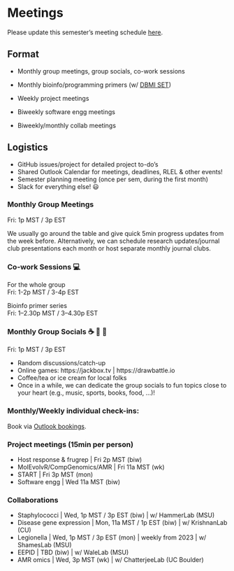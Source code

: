 # Meetings

Please update this semester's meeting schedule [here](https://github.com/JRaviLab/group/tree/master/meetings).

## Format

-   Monthly group meetings, group socials, co-work sessions

-   Monthly bioinfo/programming primers (w/ [DBMI SET](https://cu-dbmi.github.io/set-website/about))

-   Weekly project meetings

-   Biweekly software engg meetings

-   Biweekly/monthly collab meetings

## Logistics

-   GitHub issues/project for detailed project to-do's
-   Shared Outlook Calendar for meetings, deadlines, RLEL & other events!
-   Semester planning meeting (once per sem, during the first month)
-   Slack for everything else! 😃

### Monthly Group Meetings

Fri: 1p MST / 3p EST

We usually go around the table and give quick 5min progress updates from the week before. Alternatively, we can schedule research updates/journal club presentations each month or host separate monthly journal clubs.

### Co-work Sessions 💻

For the whole group <br> Fri: 1-2p MST / 3-4p EST

Bioinfo primer series <br> Fri: 1--2.30p MST / 3--4.30p EST

### Monthly Group Socials ☕ 🍵 🥐

Fri: 1p MST / 3p EST

-   Random discussions/catch-up
-   Online games: https://jackbox.tv \| https://drawbattle.io
-   Coffee/tea or ice cream for local folks
-   Once in a while, we can dedicate the group socials to fun topics close to your heart (e.g., music, sports, books, food, ...)!

### Monthly/Weekly individual check-ins:

Book via [Outlook bookings](https://bit.ly/janani-cucal).

### Project meetings (15min per person)

-   Host response & frugrep \| Fri 2p MST (biw)
-   MolEvolvR/CompGenomics/AMR \| Fri 11a MST (wk)
-   START \| Fri 3p MST (mon)
-   Software engg \| Wed 11a MST (biw)

### Collaborations

-   Staphylococci \| Wed, 1p MST / 3p EST (biw) \| w/ HammerLab (MSU)
-   Disease gene expression \| Mon, 11a MST / 1p EST (biw) \| w/ KrishnanLab (CU)
-   Legionella \| Wed, 1p MST / 3p EST (mon) \| weekly from 2023 \| w/ ShamesLab (MSU)
-   EEPID \| TBD (biw) \| w/ WaleLab (MSU)
-   AMR omics \| Wed, 3p MST (wk) \| w/ ChatterjeeLab (UC Boulder)
